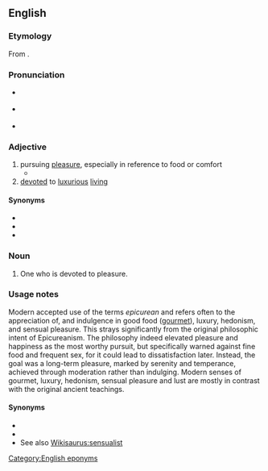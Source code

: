 {{also|Epicurean}}
==English==

===Etymology===
From {{m|en|Epicurean||follower of Epicureanism}}.

===Pronunciation===
* {{a|UK}} {{IPA|/ˌepɪkjʊəˈɹiːən/|lang=en}}
* {{a|US}} {{IPA|/ˌepɪkjʊˈɹiːən/|lang=en}}
* {{audio|En-us-epicurean.ogg|Audio (US)|lang=en}}

===Adjective===
{{en-adj}}

# pursuing [[pleasure]], especially in reference to food or comfort
#* {{quote-text|year=1847|author=George Frederick Augustus Ruxton|title=Adventures in Mexico and the Rocky Mountains|page=267|passage=The powers of the Canadian voyageurs and hunters in the consumption of meat strike the greenhorn with wonder and astonishment; and are only equalled by the gastronomical capabilities exhibited by Indian dogs, both following the same plan in their '''epicurean''' gorgings.}}
# [[devote]]d to [[luxurious]] [[live|living]]

====Synonyms====
* {{l|en|gluttonous}}
* {{l|en|hedonistic}}
* {{l|en|libertine}}

===Noun===
{{en-noun}}

# One who is devoted to pleasure.

===Usage notes===
Modern accepted use of the terms ''epicurean'' and {{m|en|Epicureanism}} refers often to the appreciation of, and indulgence in good food ([[gourmet]]), luxury, hedonism, and sensual pleasure. This strays significantly from the original philosophic intent of Epicureanism. The philosophy indeed elevated pleasure and happiness as the most worthy pursuit, but specifically warned against fine food and frequent sex, for it could lead to dissatisfaction later. Instead, the goal was a long-term pleasure, marked by serenity and temperance, achieved through moderation rather than indulging. Modern senses of gourmet, luxury, hedonism, sensual pleasure and lust are mostly in contrast with the original ancient teachings.

====Synonyms====
* {{l|en|glutton}}
* {{l|en|hedonist}}
* See also [[Wikisaurus:sensualist]]

[[Category:English eponyms]]